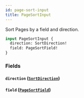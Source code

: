```yaml
---
id: page-sort-input
title: PageSortInput
---
```



Sort Pages by a field and direction.


```graphql
input PageSortInput {
  direction: SortDirection!
  field: PageSortField!
}
```


### Fields

#### `direction` ([`SortDirection`](/developers/demandhq-apis/storefront-api/graphql/reference/enums/sort-direction))




#### `field` ([`PageSortField`](/developers/demandhq-apis/storefront-api/graphql/reference/enums/page-sort-field))






